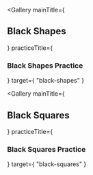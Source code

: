 

<link rel="stylesheet" type="text/css" href="./gallery.css/raw"></link>

<Gallery
    mainTitle={ <h2>Black Shapes</h2> }
    practiceTitle={ <h3>Black Shapes Practice</h3> }
    target={ "black-shapes" }
>
</Gallery>

<Gallery
    mainTitle={ <h2>Black Squares</h2> }
    practiceTitle={ <h3>Black Squares Practice</h3> }
    target={ "black-squares" }
>
</Gallery>